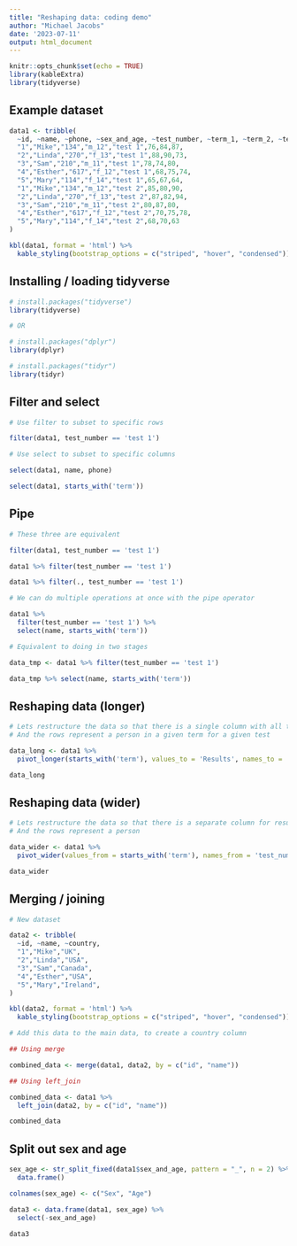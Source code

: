 ---
title: "Reshaping data: coding demo"
author: "Michael Jacobs"
date: '2023-07-11'
output: html_document
---

```{r setup, include=FALSE}
knitr::opts_chunk$set(echo = TRUE)
library(kableExtra)
library(tidyverse)
```

## Example dataset

```{r, echo=FALSE}

data1 <- tribble(
  ~id, ~name, ~phone, ~sex_and_age, ~test_number, ~term_1, ~term_2, ~term_3,
  "1","Mike","134","m_12","test 1",76,84,87,
  "2","Linda","270","f_13","test 1",88,90,73,
  "3","Sam","210","m_11","test 1",78,74,80,
  "4","Esther","617","f_12","test 1",68,75,74,
  "5","Mary","114","f_14","test 1",65,67,64,
  "1","Mike","134","m_12","test 2",85,80,90,
  "2","Linda","270","f_13","test 2",87,82,94,
  "3","Sam","210","m_11","test 2",80,87,80,
  "4","Esther","617","f_12","test 2",70,75,78,
  "5","Mary","114","f_14","test 2",68,70,63
)

kbl(data1, format = 'html') %>%
  kable_styling(bootstrap_options = c("striped", "hover", "condensed"))

```


## Installing / loading tidyverse

```{r}

# install.packages("tidyverse")
library(tidyverse)

# OR

# install.packages("dplyr")
library(dplyr)

# install.packages("tidyr")
library(tidyr)

```

## Filter and select

```{r}

# Use filter to subset to specific rows

filter(data1, test_number == 'test 1')

# Use select to subset to specific columns

select(data1, name, phone)

select(data1, starts_with('term'))

```

## Pipe

```{r}

# These three are equivalent

filter(data1, test_number == 'test 1')

data1 %>% filter(test_number == 'test 1')

data1 %>% filter(., test_number == 'test 1')

# We can do multiple operations at once with the pipe operator

data1 %>%
  filter(test_number == 'test 1') %>%
  select(name, starts_with('term'))

# Equivalent to doing in two stages

data_tmp <- data1 %>% filter(test_number == 'test 1')

data_tmp %>% select(name, starts_with('term'))

```

## Reshaping data (longer)

```{r}

# Lets restructure the data so that there is a single column with all the results
# And the rows represent a person in a given term for a given test

data_long <- data1 %>%
  pivot_longer(starts_with('term'), values_to = 'Results', names_to = 'Term')

data_long

```

## Reshaping data (wider)

```{r}

# Lets restructure the data so that there is a separate column for results of test 1 and 2
# And the rows represent a person

data_wider <- data1 %>%
  pivot_wider(values_from = starts_with('term'), names_from = 'test_number')

data_wider

```

## Merging / joining

```{r}

# New dataset

data2 <- tribble(
  ~id, ~name, ~country,
  "1","Mike","UK",
  "2","Linda","USA",
  "3","Sam","Canada",
  "4","Esther","USA",
  "5","Mary","Ireland",
)

kbl(data2, format = 'html') %>%
  kable_styling(bootstrap_options = c("striped", "hover", "condensed"))

```

```{r}

# Add this data to the main data, to create a country column

## Using merge

combined_data <- merge(data1, data2, by = c("id", "name"))

## Using left_join

combined_data <- data1 %>%
  left_join(data2, by = c("id", "name"))

combined_data

```

## Split out sex and age

```{r}

sex_age <- str_split_fixed(data1$sex_and_age, pattern = "_", n = 2) %>%
  data.frame()

colnames(sex_age) <- c("Sex", "Age")

data3 <- data.frame(data1, sex_age) %>%
  select(-sex_and_age)

data3

```

